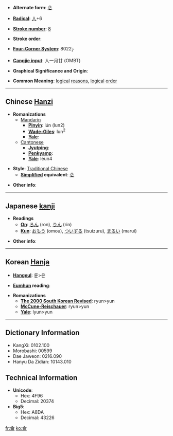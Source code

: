 * '''Alternate form''': [[仑]]

* '''[[Wiktionary:Chinese radical index| Radical]]''': [[Wiktionary:Chinese radical index 人|人]]+6

* '''[[Wiktionary:Chinese total strokes index|Stroke number]]''': [[Wiktionary:Chinese total strokes index 8|8]]

* '''Stroke order''': 

* '''[[Wiktionary:Chinese four corner index|Four-Corner System]]''': 8022<sub>7</sub>

* '''[[Wiktionary:Chinese Cangjie index|Cangjie input]]''': 人一月廿 (OMBT)

* '''Graphical Significance and Origin''': 

* '''Common Meaning''': [[logical]] [[reason]]s, [[logical]] [[order]]

----

== Chinese [[Hanzi]] ==

* '''Romanizations'''
** [[Mandarin]]
*** '''[[Pinyin]]''': lún (lun2)
*** '''[[Wade-Giles]]''': lun<sup>2</sup>
*** '''[[Yale]]''': 
**[[Cantonese]]
***'''[[Jyutping]]''':
***'''[[Penkyamp]]''': 
***'''[[Yale]]''': leun4

* '''Style''': [[Traditional Chinese]] 
** '''[[Simplified Chinese|Simplified]] equivalent''': [[仑]]

* '''Other info''': 

----

== Japanese [[kanji]] ==

* '''Readings'''
** '''[[On]]''': [[ろん]] (ron), [[りん]] (rin)
** '''[[Kun]]''': [[おもう]] (omou), [[ついずる]] (tsuizuru), [[まるい]] (marui)

* '''Other info''':  

----

== Korean [[Hanja]] ==

* '''[[Hangeul]]''': 륜>윤

* '''[[Eumhun]] reading''': 

* '''Romanizations'''
** '''[[The 2000 South Korean Revised Romanization|The 2000 South Korean Revised]]''': ryun>yun
** '''[[McCune-Reischauer]]''': ryun>yun
** '''[[Yale]]''': lyun>yun

----

== Dictionary Information ==

* KangXi: 0102.100
* Morobashi: 00599
* Dae Jaweon: 0216.090
* Hanyu Da Zidian: 10143.010

== Technical Information ==

* '''Unicode''':
** Hex: 4F96
** Decimal: 20374
* '''Big5''':
** Hex: A8DA
** Decimal: 43226

[[fr:侖]]
[[ko:侖]]